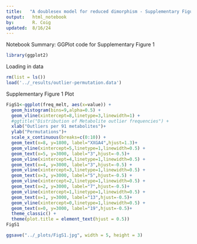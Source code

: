```yaml
---
title:   "A doublesex model for reduced dimorphism - Supplementary Figure 1"
output:   html_notebook
by:       R. Coig
updated:  8/16/24
---
```

Notebook Summary: GGPlot code for Supplementary Figure 1
```r
library(ggplot2)
```
Loading in data
```r
rm(list = ls())
load('../_results/outlier-permutation.data')
```
Supplementary Figure 1 Plot
```r
FigS1<-ggplot(freq_melt, aes(x=value)) + 
  geom_histogram(bins=9,alpha=0.5) + 
  geom_vline(xintercept=8,linetype=3,linewidth=1) +
  #ggtitle("Distribution of Metabolite outlier frequencies") +
  xlab("Outliers per 91 metabolites")+
  ylab("Permutations")+
  scale_x_continuous(breaks=c(0:10)) +
  geom_text(x=8, y=1800, label="XXGA4",hjust=1.3)+
  geom_vline(xintercept=5,linetype=1,linewidth=0.5) +
  geom_text(x=5, y=3000, label="3",hjust=-0.5)+
  geom_vline(xintercept=4,linetype=1,linewidth=0.5) +
  geom_text(x=4, y=3000, label="3",hjust=-0.5) +
  geom_vline(xintercept=3,linetype=1,linewidth=0.5) +
  geom_text(x=3, y=3000, label="5",hjust=-0.5) +
  geom_vline(xintercept=2,linetype=1,linewidth=0.5) +
  geom_text(x=2, y=3000, label="7",hjust=-0.5)+
  geom_vline(xintercept=1,linetype=1,linewidth=0.5) +
  geom_text(x=1, y=3000, label="13",hjust=-0.5)+
  geom_vline(xintercept=0,linetype=1,linewidth=0.5) +
  geom_text(x=0, y=3000, label="19",hjust=-0.5)+
  theme_classic() +
  theme(plot.title = element_text(hjust = 0.5))
FigS1

ggsave("../_plots/FigS1.jpg", width = 5, height = 3)
```